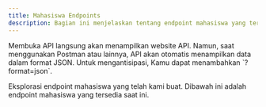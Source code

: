 ```yaml
---
title: Mahasiswa Endpoints
description: Bagian ini menjelaskan tentang endpoint mahasiswa yang tersedia.
---
```


<Note type="danger" title="Perhatian">
 Membuka API langsung akan menampilkan website API. Namun, saat menggunakan Postman atau lainnya, API akan otomatis menampilkan data dalam format JSON. Untuk mengantisipasi, Kamu dapat menambahkan `?format=json`.
</Note>

Eksplorasi endpoint mahasiswa yang telah kami buat. Dibawah ini adalah endpoint mahasiswa yang tersedia saat ini.

<Outlet path="/getting-started/mhs" />